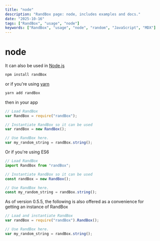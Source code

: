 ```yaml
---
title: "node"
description: "RandBox page: node, includes examples and docs."
date: "2025-10-16"
tags: ["RandBox", "usage", "node"]
keywords: ["RandBox", "usage", "node", "random", "JavaScript", "MDX"]
---
```


# node

It can also be used in [Node.js](http://nodejs.org)

```bash
npm install randBox
```

or if you're using [yarn](https://yarnpkg.com/)

```bash
yarn add randBox
```

then in your app

```js
// Load RandBox
var RandBox = require("randBox");

// Instantiate RandBox so it can be used
var randBox = new RandBox();

// Use RandBox here.
var my_random_string = randBox.string();
```

Or if you're using ES6

```js
// Load RandBox
import RandBox from "randBox";

// Instantiate RandBox so it can be used
const randBox = new RandBox();

// Use RandBox here.
const my_random_string = randBox.string();
```

As of version 0.5.5, the following is also offered as a convenience for getting
an instance of RandBox

```js
// Load and instantiate RandBox
var randBox = require("randBox").RandBox();

// Use RandBox here.
var my_random_string = randBox.string();
```
